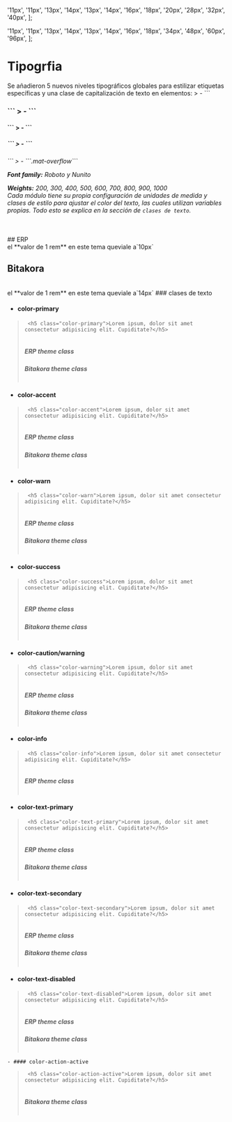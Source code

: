 

  '11px',
  '11px',
  '13px',
  '14px',
  '13px',
  '14px',
  '16px',
  '18px',
  '20px',
  '28px',
  '32px',
  '40px',
];

  '11px',
  '11px',
  '13px',
  '14px',
  '13px',
  '14px',
  '16px',
  '18px',
  '34px',
  '48px',
  '60px',
  '96px',
]; 


<style>
{`
  .container-gap{
    gap:10px
  }
  .bitakora-class .color-primary{
    color:#141d29;
  }
  .bitakora-class .color-accent{
    color:#0784ba;
  }
  .bitakora-class .color-warn{
    color:#eb3e53;
  }
  .bitakora-class .color-success{
    color:#8ed243;
  }
  .bitakora-class .color-warning ,.color-caution{
    color:#fb8500;
  }
  .bitakora-class .color-text-primary{
    color:rgba(8, 21, 36, 0.87);
  }
  .bitakora-class .color-text-secondary{
    color:rgba(8, 21, 36, 0.6);
  }
  .bitakora-class .color-text-disabled{
    color:rgba(8, 21, 36, 0.6);
  }
  .bitakora-class .color-action-active{
    color:rgba(8, 21, 36, 0.54);
  }
`}
</style>

<Meta title="Design System/Tipografia" />

# Tipogrfia

<div class="mt-3"> 
Se añadieron 5 nuevos niveles tipográficos globales para estilizar etiquetas específicas y una clase de capitalización de texto en elementos: 
 > -  ```<h3>``` 
 > -  ```<h4>``` 
 > -  ```<h5>``` 
 > -  ```<h6>```
 > -  ```.mat-overflow```

 **Font family:** Roboto y Nunito

 **Weights:** 200, 300, 400, 500, 600, 700, 800, 900, 1000
<br/>
Cada módulo tiene su propia configuración de unidades de medida y clases de estilo para ajustar el color del texto, las cuales utilizan variables propias. Todo esto se explica en la sección de `clases de texto`.
</div>

<br/>
## ERP
<br/>
el **valor de 1 rem** en este tema queviale a`10px`
<Typeset fontSizes={typographyERP} />

## Bitakora
<br/>
el **valor de 1 rem** en este tema queviale a`14px`
<Typeset sampleText={SampleText} fontSizes={typographyBitakora}  />
### clases de texto

  - #### color-primary 
  > ```
  >  <h5 class="color-primary">Lorem ipsum, dolor sit amet consectetur adipisicing elit. Cupiditate?</h5>
  > ```
  > <Canvas>
  >  <div class="column container-gap">
  >   <h5 class="color-primary">ERP theme class</h5>
  >     <span class="bitakora-class">
  >       <h5 class="color-primary">Bitakora theme class</h5> 
  >     </span>
  >   </div>
  > </Canvas>

  - #### color-accent 
  > ```
  >  <h5 class="color-accent">Lorem ipsum, dolor sit amet consectetur adipisicing elit. Cupiditate?</h5>
  > ```
  > <Canvas>
  >  <div class="column container-gap">
  >   <h5 class="color-accent">ERP theme class</h5>
  >     <span class="bitakora-class">
  >       <h5 class="color-accent">Bitakora theme class</h5> 
  >     </span>
  >   </div>
  > </Canvas>

  - #### color-warn 
  > ```
  >  <h5 class="color-warn">Lorem ipsum, dolor sit amet consectetur adipisicing elit. Cupiditate?</h5>
  > ```
  > <Canvas>
  >  <div class="column container-gap">
  >   <h5 class="color-warn">ERP theme class</h5>
  >     <span class="bitakora-class">
  >       <h5 class="color-warn">Bitakora theme class</h5> 
  >     </span>
  >   </div>
  > </Canvas>

  - #### color-success 
  > ```
  >  <h5 class="color-success">Lorem ipsum, dolor sit amet consectetur adipisicing elit. Cupiditate?</h5>
  > ```
  > <Canvas>
  >  <div class="column container-gap">
  >   <h5 class="color-success">ERP theme class</h5>
  >     <span class="bitakora-class">
  >       <h5 class="color-success">Bitakora theme class</h5> 
  >     </span>
  >   </div>
  > </Canvas>

  - #### color-caution/warning
  > ```
  >  <h5 class="color-warning">Lorem ipsum, dolor sit amet consectetur adipisicing elit. Cupiditate?</h5>
  > ```
  > <Canvas>
  >  <div class="column container-gap">
  >   <h5 class="color-warning">ERP theme class</h5>
  >     <span class="bitakora-class">
  >       <h5 class="color-warning">Bitakora theme class</h5> 
  >     </span>
  >   </div>
  > </Canvas>

  - #### color-info
  > ```
  >  <h5 class="color-info">Lorem ipsum, dolor sit amet consectetur adipisicing elit. Cupiditate?</h5>
  > ```
  > <Canvas>
  >  <div class="column ">
  >   <h5 class="color-info">ERP theme class</h5>
  >   </div>
  > </Canvas>


  - #### color-text-primary 
  > ```
  >  <h5 class="color-text-primary">Lorem ipsum, dolor sit amet consectetur adipisicing elit. Cupiditate?</h5>
  > ```
  > <Canvas>
  >  <div class="column container-gap">
  >   <h5 class="color-text-primary">ERP theme class</h5>
  >     <span class="bitakora-class">
  >       <h5 class="color-text-primary">Bitakora theme class</h5> 
  >     </span>
  >   </div>
  > </Canvas>

  - #### color-text-secondary 
  > ```
  >  <h5 class="color-text-secondary">Lorem ipsum, dolor sit amet consectetur adipisicing elit. Cupiditate?</h5>
  > ```
  > <Canvas>
  >  <div class="column container-gap">
  >   <h5 class="color-text-secondary">ERP theme class</h5>
  >     <span class="bitakora-class">
  >       <h5 class="color-text-secondary">Bitakora theme class</h5> 
  >     </span>
  >   </div>
  > </Canvas>

  - #### color-text-disabled 
  > ```
  >  <h5 class="color-text-disabled">Lorem ipsum, dolor sit amet consectetur adipisicing elit. Cupiditate?</h5>
  > ```
  > <Canvas>
  >  <div class="column container-gap">
  >   <h5 class="color-text-disabled">ERP theme class</h5>
  >     <span class="bitakora-class">
  >       <h5 class="color-text-disabled">Bitakora theme class</h5> 
  >     </span>
  >   </div>
  > </Canvas>

    - #### color-action-active 
  > ```
  >  <h5 class="color-action-active">Lorem ipsum, dolor sit amet consectetur adipisicing elit. Cupiditate?</h5>
  > ```
  > <Canvas>
  >  <div class="column container-gap">
  >     <span class="bitakora-class">
  >       <h5 class="color-action-active">Bitakora theme class</h5> 
  >     </span>
  >   </div>
  > </Canvas>

  


